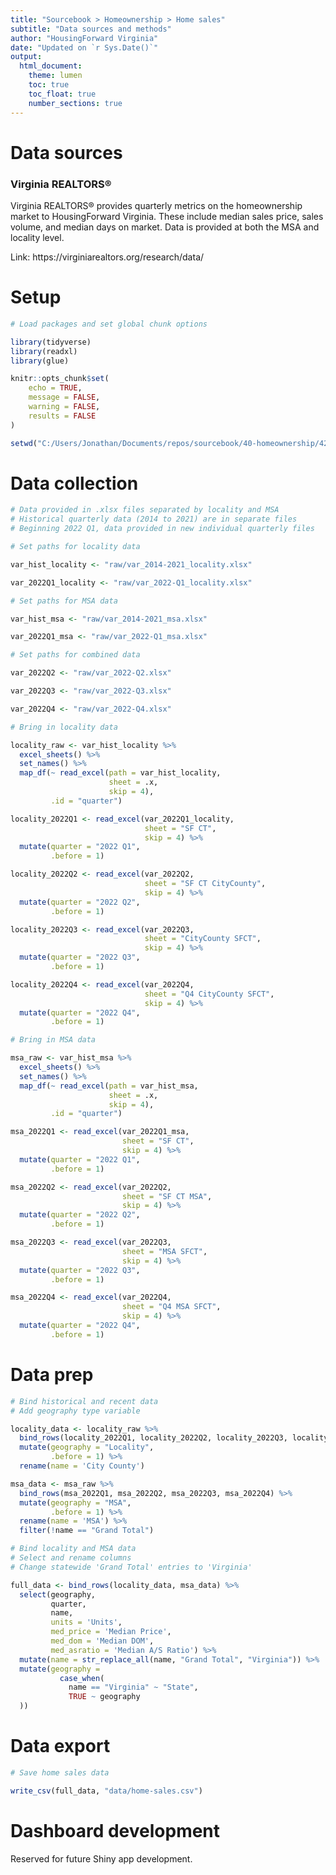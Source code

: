 ```yaml
---
title: "Sourcebook > Homeownership > Home sales"
subtitle: "Data sources and methods"
author: "HousingForward Virginia"
date: "Updated on `r Sys.Date()`"
output:
  html_document:
    theme: lumen
    toc: true
    toc_float: true
    number_sections: true
---
```


# Data sources

### Virginia REALTORS® {-}

Virginia REALTORS® provides quarterly metrics on the homeownership market to HousingForward Virginia. These include median sales price, sales volume, and median days on market. Data is provided at both the MSA and locality level.

Link: https://virginiarealtors.org/research/data/

# Setup

```r

# Load packages and set global chunk options

library(tidyverse)
library(readxl)
library(glue)

knitr::opts_chunk$set(
	echo = TRUE,
	message = FALSE,
	warning = FALSE,
	results = FALSE
)

setwd("C:/Users/Jonathan/Documents/repos/sourcebook/40-homeownership/42-home-sales")

```

# Data collection

```r

# Data provided in .xlsx files separated by locality and MSA
# Historical quarterly data (2014 to 2021) are in separate files
# Beginning 2022 Q1, data provided in new individual quarterly files

# Set paths for locality data

var_hist_locality <- "raw/var_2014-2021_locality.xlsx"

var_2022Q1_locality <- "raw/var_2022-Q1_locality.xlsx"

# Set paths for MSA data

var_hist_msa <- "raw/var_2014-2021_msa.xlsx"

var_2022Q1_msa <- "raw/var_2022-Q1_msa.xlsx"

# Set paths for combined data

var_2022Q2 <- "raw/var_2022-Q2.xlsx"

var_2022Q3 <- "raw/var_2022-Q3.xlsx"

var_2022Q4 <- "raw/var_2022-Q4.xlsx"

# Bring in locality data

locality_raw <- var_hist_locality %>% 
  excel_sheets() %>% 
  set_names() %>% 
  map_df(~ read_excel(path = var_hist_locality, 
                      sheet = .x,
                      skip = 4),
         .id = "quarter")

locality_2022Q1 <- read_excel(var_2022Q1_locality,
                              sheet = "SF CT",
                              skip = 4) %>% 
  mutate(quarter = "2022 Q1",
         .before = 1)

locality_2022Q2 <- read_excel(var_2022Q2,
                              sheet = "SF CT CityCounty",
                              skip = 4) %>% 
  mutate(quarter = "2022 Q2",
         .before = 1)

locality_2022Q3 <- read_excel(var_2022Q3,
                              sheet = "CityCounty SFCT",
                              skip = 4) %>% 
  mutate(quarter = "2022 Q3",
         .before = 1)

locality_2022Q4 <- read_excel(var_2022Q4,
                              sheet = "Q4 CityCounty SFCT",
                              skip = 4) %>% 
  mutate(quarter = "2022 Q4",
         .before = 1)

# Bring in MSA data

msa_raw <- var_hist_msa %>% 
  excel_sheets() %>% 
  set_names() %>% 
  map_df(~ read_excel(path = var_hist_msa, 
                      sheet = .x,
                      skip = 4),
         .id = "quarter")

msa_2022Q1 <- read_excel(var_2022Q1_msa,
                         sheet = "SF CT",
                         skip = 4) %>% 
  mutate(quarter = "2022 Q1",
         .before = 1)

msa_2022Q2 <- read_excel(var_2022Q2,
                         sheet = "SF CT MSA",
                         skip = 4) %>% 
  mutate(quarter = "2022 Q2",
         .before = 1)

msa_2022Q3 <- read_excel(var_2022Q3,
                         sheet = "MSA SFCT",
                         skip = 4) %>% 
  mutate(quarter = "2022 Q3",
         .before = 1)

msa_2022Q4 <- read_excel(var_2022Q4,
                         sheet = "Q4 MSA SFCT",
                         skip = 4) %>% 
  mutate(quarter = "2022 Q4",
         .before = 1)

```

# Data prep

```r

# Bind historical and recent data
# Add geography type variable

locality_data <- locality_raw %>%
  bind_rows(locality_2022Q1, locality_2022Q2, locality_2022Q3, locality_2022Q4) %>% 
  mutate(geography = "Locality",
         .before = 1) %>% 
  rename(name = 'City County')

msa_data <- msa_raw %>% 
  bind_rows(msa_2022Q1, msa_2022Q2, msa_2022Q3, msa_2022Q4) %>% 
  mutate(geography = "MSA",
         .before = 1) %>% 
  rename(name = 'MSA') %>% 
  filter(!name == "Grand Total")

# Bind locality and MSA data
# Select and rename columns
# Change statewide 'Grand Total' entries to 'Virginia'

full_data <- bind_rows(locality_data, msa_data) %>% 
  select(geography,
         quarter,
         name,
         units = 'Units',
         med_price = 'Median Price',
         med_dom = 'Median DOM',
         med_asratio = 'Median A/S Ratio') %>% 
  mutate(name = str_replace_all(name, "Grand Total", "Virginia")) %>% 
  mutate(geography = 
           case_when(
             name == "Virginia" ~ "State",
             TRUE ~ geography
  ))

```

# Data export

```r

# Save home sales data

write_csv(full_data, "data/home-sales.csv")

```

# Dashboard development

Reserved for future Shiny app development.
